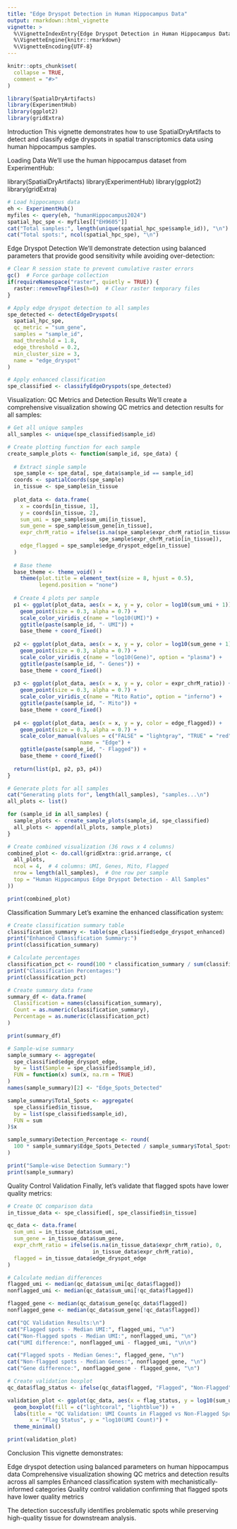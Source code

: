 ```yaml
---
title: "Edge Dryspot Detection in Human Hippocampus Data"
output: rmarkdown::html_vignette
vignette: >
  %\VignetteIndexEntry{Edge Dryspot Detection in Human Hippocampus Data}
  %\VignetteEngine{knitr::rmarkdown}
  %\VignetteEncoding{UTF-8}
---
```


```r
knitr::opts_chunk$set(
  collapse = TRUE,
  comment = "#>"
)
```

```r
library(SpatialDryArtifacts)
library(ExperimentHub)
library(ggplot2)
library(gridExtra)
```

Introduction
This vignette demonstrates how to use SpatialDryArtifacts to detect and classify edge dryspots in spatial transcriptomics data using human hippocampus samples.

Loading Data
We'll use the human hippocampus dataset from ExperimentHub:

library(SpatialDryArtifacts)
library(ExperimentHub)
library(ggplot2)
library(gridExtra)

```r
# Load hippocampus data
eh <- ExperimentHub()
myfiles <- query(eh, "humanHippocampus2024")
spatial_hpc_spe <- myfiles[["EH9605"]]
cat("Total samples:", length(unique(spatial_hpc_spe$sample_id)), "\n")
cat("Total spots:", ncol(spatial_hpc_spe), "\n")
```
Edge Dryspot Detection
We'll demonstrate detection using balanced parameters that provide good sensitivity while avoiding over-detection:

```r
# Clear R session state to prevent cumulative raster errors
gc()  # Force garbage collection
if(requireNamespace("raster", quietly = TRUE)) {
  raster::removeTmpFiles(h=0)  # Clear raster temporary files
}

# Apply edge dryspot detection to all samples
spe_detected <- detectEdgeDryspots(
  spatial_hpc_spe,
  qc_metric = "sum_gene",
  samples = "sample_id",
  mad_threshold = 1.8,
  edge_threshold = 0.2,
  min_cluster_size = 3,
  name = "edge_dryspot"
)

# Apply enhanced classification
spe_classified <- classifyEdgeDryspots(spe_detected)
```

Visualization: QC Metrics and Detection Results
We'll create a comprehensive visualization showing QC metrics and detection results for all samples:
```r
# Get all unique samples
all_samples <- unique(spe_classified$sample_id)

# Create plotting function for each sample
create_sample_plots <- function(sample_id, spe_data) {
  
  # Extract single sample
  spe_sample <- spe_data[, spe_data$sample_id == sample_id]
  coords <- spatialCoords(spe_sample)
  in_tissue <- spe_sample$in_tissue
  
  plot_data <- data.frame(
    x = coords[in_tissue, 1],
    y = coords[in_tissue, 2],
    sum_umi = spe_sample$sum_umi[in_tissue],
    sum_gene = spe_sample$sum_gene[in_tissue],
    expr_chrM_ratio = ifelse(is.na(spe_sample$expr_chrM_ratio[in_tissue]), 0, 
                             spe_sample$expr_chrM_ratio[in_tissue]),
    edge_flagged = spe_sample$edge_dryspot_edge[in_tissue]
  )
  
  # Base theme
  base_theme <- theme_void() + 
    theme(plot.title = element_text(size = 8, hjust = 0.5),
          legend.position = "none")
  
  # Create 4 plots per sample
  p1 <- ggplot(plot_data, aes(x = x, y = y, color = log10(sum_umi + 1))) +
    geom_point(size = 0.3, alpha = 0.7) +
    scale_color_viridis_c(name = "log10(UMI)") +
    ggtitle(paste(sample_id, "- UMI")) +
    base_theme + coord_fixed()
  
  p2 <- ggplot(plot_data, aes(x = x, y = y, color = log10(sum_gene + 1))) +
    geom_point(size = 0.3, alpha = 0.7) +
    scale_color_viridis_c(name = "log10(Gene)", option = "plasma") +
    ggtitle(paste(sample_id, "- Genes")) +
    base_theme + coord_fixed()
  
  p3 <- ggplot(plot_data, aes(x = x, y = y, color = expr_chrM_ratio)) +
    geom_point(size = 0.3, alpha = 0.7) +
    scale_color_viridis_c(name = "Mito Ratio", option = "inferno") +
    ggtitle(paste(sample_id, "- Mito")) +
    base_theme + coord_fixed()
  
  p4 <- ggplot(plot_data, aes(x = x, y = y, color = edge_flagged)) +
    geom_point(size = 0.3, alpha = 0.7) +
    scale_color_manual(values = c("FALSE" = "lightgray", "TRUE" = "red"), 
                       name = "Edge") +
    ggtitle(paste(sample_id, "- Flagged")) +
    base_theme + coord_fixed()
  
  return(list(p1, p2, p3, p4))
}

# Generate plots for all samples
cat("Generating plots for", length(all_samples), "samples...\n")
all_plots <- list()

for (sample_id in all_samples) {
  sample_plots <- create_sample_plots(sample_id, spe_classified)
  all_plots <- append(all_plots, sample_plots)
}

# Create combined visualization (36 rows x 4 columns)
combined_plot <- do.call(gridExtra::grid.arrange, c(
  all_plots,
  ncol = 4,  # 4 columns: UMI, Genes, Mito, Flagged
  nrow = length(all_samples),  # One row per sample
  top = "Human Hippocampus Edge Dryspot Detection - All Samples"
))

print(combined_plot)
```

Classification Summary
Let's examine the enhanced classification system:
```r
# Create classification summary table
classification_summary <- table(spe_classified$edge_dryspot_enhanced)
print("Enhanced Classification Summary:")
print(classification_summary)

# Calculate percentages
classification_pct <- round(100 * classification_summary / sum(classification_summary), 2)
print("Classification Percentages:")
print(classification_pct)

# Create summary data frame
summary_df <- data.frame(
  Classification = names(classification_summary),
  Count = as.numeric(classification_summary),
  Percentage = as.numeric(classification_pct)
)

print(summary_df)

# Sample-wise summary
sample_summary <- aggregate(
  spe_classified$edge_dryspot_edge, 
  by = list(Sample = spe_classified$sample_id), 
  FUN = function(x) sum(x, na.rm = TRUE)
)
names(sample_summary)[2] <- "Edge_Spots_Detected"

sample_summary$Total_Spots <- aggregate(
  spe_classified$in_tissue, 
  by = list(spe_classified$sample_id), 
  FUN = sum
)$x

sample_summary$Detection_Percentage <- round(
  100 * sample_summary$Edge_Spots_Detected / sample_summary$Total_Spots, 2
)

print("Sample-wise Detection Summary:")
print(sample_summary)
```
Quality Control Validation
Finally, let's validate that flagged spots have lower quality metrics:

```r
# Create QC comparison data
in_tissue_data <- spe_classified[, spe_classified$in_tissue]

qc_data <- data.frame(
  sum_umi = in_tissue_data$sum_umi,
  sum_gene = in_tissue_data$sum_gene,
  expr_chrM_ratio = ifelse(is.na(in_tissue_data$expr_chrM_ratio), 0, 
                           in_tissue_data$expr_chrM_ratio),
  flagged = in_tissue_data$edge_dryspot_edge
)

# Calculate median differences
flagged_umi <- median(qc_data$sum_umi[qc_data$flagged])
nonflagged_umi <- median(qc_data$sum_umi[!qc_data$flagged])

flagged_gene <- median(qc_data$sum_gene[qc_data$flagged])
nonflagged_gene <- median(qc_data$sum_gene[!qc_data$flagged])

cat("QC Validation Results:\n")
cat("Flagged spots - Median UMI:", flagged_umi, "\n")
cat("Non-flagged spots - Median UMI:", nonflagged_umi, "\n")
cat("UMI difference:", nonflagged_umi - flagged_umi, "\n\n")

cat("Flagged spots - Median Genes:", flagged_gene, "\n")
cat("Non-flagged spots - Median Genes:", nonflagged_gene, "\n")
cat("Gene difference:", nonflagged_gene - flagged_gene, "\n")

# Create validation boxplot
qc_data$flag_status <- ifelse(qc_data$flagged, "Flagged", "Non-Flagged")

validation_plot <- ggplot(qc_data, aes(x = flag_status, y = log10(sum_umi + 1))) +
  geom_boxplot(fill = c("lightcoral", "lightblue")) +
  labs(title = "QC Validation: UMI Counts in Flagged vs Non-Flagged Spots",
       x = "Flag Status", y = "log10(UMI Count)") +
  theme_minimal()

print(validation_plot)
```

Conclusion
This vignette demonstrates:

Edge dryspot detection using balanced parameters on human hippocampus data
Comprehensive visualization showing QC metrics and detection results across all samples
Enhanced classification system with mechanistically-informed categories
Quality control validation confirming that flagged spots have lower quality metrics

The detection successfully identifies problematic spots while preserving high-quality tissue for downstream analysis.
